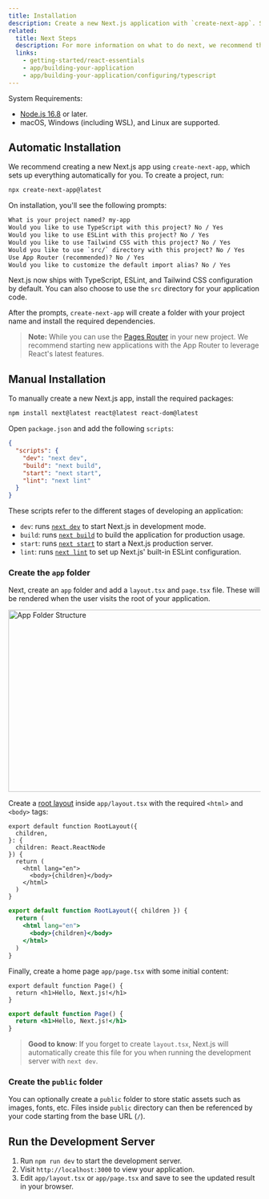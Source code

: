 ```yaml
---
title: Installation
description: Create a new Next.js application with `create-next-app`. Set up TypeScript, styles, and configure your `next.config.js` file.
related:
  title: Next Steps
  description: For more information on what to do next, we recommend the following sections
  links:
    - getting-started/react-essentials
    - app/building-your-application
    - app/building-your-application/configuring/typescript
---
```


System Requirements:

-   [Node.js 16.8](https://nodejs.org/) or later.
-   macOS, Windows (including WSL), and Linux are supported.

## Automatic Installation

We recommend creating a new Next.js app using `create-next-app`, which sets up everything automatically for you. To create a project, run:

```bash filename="Terminal"
npx create-next-app@latest
```

On installation, you'll see the following prompts:

```txt filename="Terminal"
What is your project named? my-app
Would you like to use TypeScript with this project? No / Yes
Would you like to use ESLint with this project? No / Yes
Would you like to use Tailwind CSS with this project? No / Yes
Would you like to use `src/` directory with this project? No / Yes
Use App Router (recommended)? No / Yes
Would you like to customize the default import alias? No / Yes
```

Next.js now ships with TypeScript, ESLint, and Tailwind CSS configuration by default. You can also choose to use the `src` directory for your application code.

After the prompts, `create-next-app` will create a folder with your project name and install the required dependencies.

> **Note:** While you can use the [Pages Router](/docs/pages) in your new project. We recommend starting new applications with the App Router to leverage React's latest features.

## Manual Installation

To manually create a new Next.js app, install the required packages:

```bash filename="Terminal"
npm install next@latest react@latest react-dom@latest
```

Open `package.json` and add the following `scripts`:

```json filename="package.json"
{
  "scripts": {
    "dev": "next dev",
    "build": "next build",
    "start": "next start",
    "lint": "next lint"
  }
}
```

These scripts refer to the different stages of developing an application:

-   `dev`: runs [`next dev`](/docs/app/api-reference/next-cli#development) to start Next.js in development mode.
-   `build`: runs [`next build`](/docs/app/api-reference/next-cli#build) to build the application for production usage.
-   `start`: runs [`next start`](/docs/app/api-reference/next-cli#production) to start a Next.js production server.
-   `lint`: runs [`next lint`](/docs/app/api-reference/next-cli#lint) to set up Next.js' built-in ESLint configuration.

### Create the `app` folder

Next, create an `app` folder and add a `layout.tsx` and `page.tsx` file. These will be rendered when the user visits the root of your application.

<Image
  alt="App Folder Structure"
  srcLight="/docs/light/app-getting-started.png"
  srcDark="/docs/dark/app-getting-started.png"
  width="1600"
  height="363"
/>

Create a [root layout](/docs/app/building-your-application/routing/pages-and-layouts#root-layout-required) inside `app/layout.tsx` with the required `<html>` and `<body>` tags:

```tsx filename="app/layout.tsx" switcher
export default function RootLayout({
  children,
}: {
  children: React.ReactNode
}) {
  return (
    <html lang="en">
      <body>{children}</body>
    </html>
  )
}
```

```jsx filename="app/layout.js" switcher
export default function RootLayout({ children }) {
  return (
    <html lang="en">
      <body>{children}</body>
    </html>
  )
}
```

Finally, create a home page `app/page.tsx` with some initial content:

```tsx filename="app/page.tsx" switcher
export default function Page() {
  return <h1>Hello, Next.js!</h1>
}
```

```jsx filename="app/page.js" switcher
export default function Page() {
  return <h1>Hello, Next.js!</h1>
}
```

> **Good to know**: If you forget to create `layout.tsx`, Next.js will automatically create this file for you when running the development server with `next dev`.

### Create the `public` folder

You can optionally create a `public` folder to store static assets such as images, fonts, etc. Files inside `public` directory can then be referenced by your code starting from the base URL (`/`).

## Run the Development Server

1.  Run `npm run dev` to start the development server.
2.  Visit `http://localhost:3000` to view your application.
3.  Edit `app/layout.tsx` or `app/page.tsx` and save to see the updated result in your browser.
